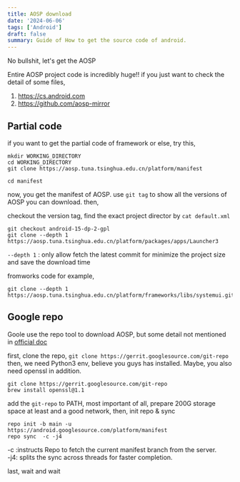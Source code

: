 ```yaml
---
title: AOSP download
date: '2024-06-06'
tags: ['Android']
draft: false
summary: Guide of How to get the source code of android.
---
```


No bullshit, let's get the AOSP

Entire AOSP project code is incredibly huge!! if you just want to check the detail of some files,

1. https://cs.android.com 
2. https://github.com/aosp-mirror 


## Partial code
if you want to get the partial code of framework or else, try this,

``` shell
mkdir WORKING_DIRECTORY
cd WORKING_DIRECTORY
git clone https://aosp.tuna.tsinghua.edu.cn/platform/manifest

cd manifest
```
now, you get the manifest of AOSP.  use `git tag` to show all the versions of AOSP you can download. then, 

checkout the version tag, find the exact project director by `cat default.xml`

``` shell
git checkout android-15-dp-2-gpl
git clone --depth 1 https://aosp.tuna.tsinghua.edu.cn/platform/packages/apps/Launcher3
```

`--depth 1` : only allow fetch the latest commit for minimize the project size and save the download time

fromworks code for example,

``` shell
git clone --depth 1 https://aosp.tuna.tsinghua.edu.cn/platform/frameworks/libs/systemui.git
```

## Google repo

Goole use the repo tool to download AOSP, but some detail not mentioned in [official doc](https://source.android.com/docs/setup/download)

first, clone the repo, `git clone https://gerrit.googlesource.com/git-repo`
then, we need Python3 env, believe you guys has installed. Maybe, you also need openssl in addition.

```shell
git clone https://gerrit.googlesource.com/git-repo
brew install openssl@1.1
```

add the `git-repo` to PATH, most important of all, prepare 200G storage space at least and a good network,
then, init repo & sync

``` shell
repo init -b main -u https://android.googlesource.com/platform/manifest
repo sync  -c -j4
```
-c :instructs Repo to fetch the current manifest branch from the server.  
-j4: splits the sync across threads for faster completion.

last, wait and wait